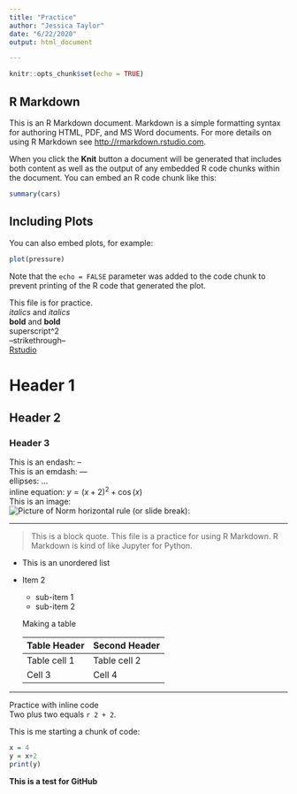 ```yaml
---
title: "Practice"
author: "Jessica Taylor" 
date: "6/22/2020" 
output: html_document

---
```


```r
knitr::opts_chunk$set(echo = TRUE)
```

## R Markdown

This is an R Markdown document. Markdown is a simple formatting syntax for authoring HTML, PDF, and MS Word documents. For more details on using R Markdown see <http://rmarkdown.rstudio.com>.

When you click the **Knit** button a document will be generated that includes both content as well as the output of any embedded R code chunks within the document. You can embed an R code chunk like this:

```r
summary(cars)
```

## Including Plots

You can also embed plots, for example:

```r
plot(pressure)
```

Note that the `echo = FALSE` parameter was added to the code chunk to prevent printing of the R code that generated the plot.

This file is for practice.  
*italics* and _italics_  
**bold** and __bold__  
superscript^2   
--strikethrough--  
[Rstudio](www.rstudio.com)  
  
# Header 1
## Header 2
### Header 3  
  
This is an endash: --  
This is an emdash: ---  
ellipses: ...  
inline equation: $y = (x+2)^2 + \cos(x)$  
This is an image:  
![Picture of Norm](IMG_20200619_125347_8.jpg)
horizontal rule (or slide break):  

***  

> This is a block quote. This file is a practice for using R Markdown. R Markdown is kind of like Jupyter for Python.  

* This is an unordered list  
* Item 2
  + sub-item 1
  + sub-item 2
  
  Making a table  
  
  Table Header | Second Header
  -------------|--------------
  Table cell 1 | Table cell 2
  Cell 3       | Cell 4
  
***

Practice with inline code  
Two plus two equals `r 2 + 2`.  

This is me starting a chunk of code:  
```r
x = 4  
y = x+2
print(y)
```

**This is a test for GitHub**


  



